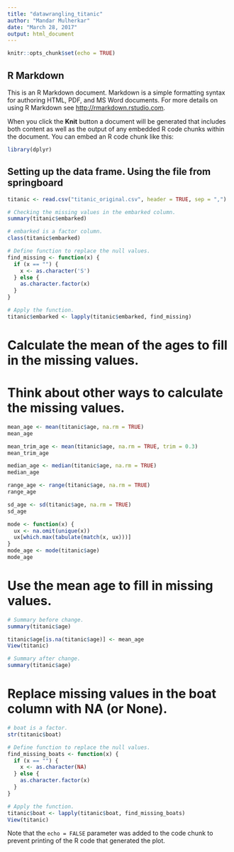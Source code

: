 ```yaml
---
title: "datawrangling_titanic"
author: "Mandar Mulherkar"
date: "March 28, 2017"
output: html_document
---
```


```r
knitr::opts_chunk$set(echo = TRUE)
```

## R Markdown

This is an R Markdown document. Markdown is a simple formatting syntax for authoring HTML, PDF, and MS Word documents. For more details on using R Markdown see <http://rmarkdown.rstudio.com>.

When you click the **Knit** button a document will be generated that includes both content as well as the output of any embedded R code chunks within the document. You can embed an R code chunk like this:

```r
library(dplyr)
```

## Setting up the data frame. Using the file from springboard

```r
titanic <- read.csv("titanic_original.csv", header = TRUE, sep = ",")

# Checking the missing values in the embarked column.
summary(titanic$embarked)
```


```r
# embarked is a factor column.
class(titanic$embarked)

# Define function to replace the null values.
find_missing <- function(x) {
  if (x == "") {
    x <- as.character('S')
  } else {
    as.character.factor(x)
  }
}

# Apply the function.
titanic$embarked <- lapply(titanic$embarked, find_missing)
```

# Calculate the mean of the ages to fill in the missing values.
# Think about other ways to calculate the missing values.
```r
mean_age <- mean(titanic$age, na.rm = TRUE)
mean_age

mean_trim_age <- mean(titanic$age, na.rm = TRUE, trim = 0.3)
mean_trim_age

median_age <- median(titanic$age, na.rm = TRUE)
median_age

range_age <- range(titanic$age, na.rm = TRUE)
range_age

sd_age <- sd(titanic$age, na.rm = TRUE)
sd_age

mode <- function(x) {
  ux <- na.omit(unique(x))
  ux[which.max(tabulate(match(x, ux)))]
}
mode_age <- mode(titanic$age)
mode_age
```

# Use the mean age to fill in missing values.

```r
# Summary before change.
summary(titanic$age)

titanic$age[is.na(titanic$age)] <- mean_age
View(titanic)

# Summary after change.
summary(titanic$age)
```

# Replace missing values in the boat column with NA (or None).

```r
# boat is a factor.
str(titanic$boat)

# Define function to replace the null values.
find_missing_boats <- function(x) {
  if (x == "") {
    x <- as.character(NA)
  } else {
    as.character.factor(x)
  }
}

# Apply the function.
titanic$boat <- lapply(titanic$boat, find_missing_boats)
View(titanic)
```

Note that the `echo = FALSE` parameter was added to the code chunk to prevent printing of the R code that generated the plot.
